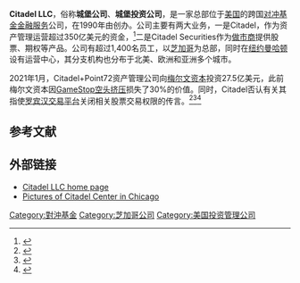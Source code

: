 '''Citadel LLC'''，俗称'''城堡公司'''、'''城堡投资公司'''，是一家总部位于[[美国|美国]]的跨国[[对冲基金|对冲基金]][[金融服务|金融服务]]公司，在1990年由{{Link-en|肯尼斯·C·格里芬|Kenneth C. Griffin}}创办。公司主要有两大业务，一是Citadel，作为资产管理运营超过350亿美元的资金，<ref>{{Cite web |title=About Citadel - Global Multistrategy Hedge Fund & Asset Management |url=https://www.citadel.com/about-citadel/ |access-date=2020-11-28 |website=Citadel |archive-date=2021-01-28 |archive-url=https://web.archive.org/web/20210128193917/https://www.citadel.com/about-citadel/ |dead-url=no }}</ref>二是Citadel Securities作为[[做市商|做市商]]提供股票、期权等产品。公司有超过1,400名员工，以[[芝加哥|芝加哥]]为总部，同时在[[纽约|纽约]][[曼哈顿|曼哈顿]]设有运营中心，其分支机构也分布于北美、欧洲和亚洲多个城市。

2021年1月，Citadel+Point72资产管理公司向[[梅尔文资本|梅尔文资本]]投资27.5亿美元，此前梅尔文资本因[[游戏驿站轧空事件|GameStop空头挤压]]损失了30%的价值。同时，Citadel否认有关其指使[[罗宾汉_(公司)|罗宾汉交易平台]]关闭相关股票交易权限的传言。<ref>{{Cite web |last=Fitzgerald |first=Maggie |date=2021-01-28 |title=Robinhood restricts trading in GameStop, other names involved in frenzy |url=https://www.cnbc.com/2021/01/28/robinhood-interactive-brokers-restrict-trading-in-gamestop-s.html |archive-url=https://web.archive.org/web/20210129003245/https://www.cnbc.com/2021/01/28/robinhood-interactive-brokers-restrict-trading-in-gamestop-s.html |archive-date=2021-01-29 |access-date=2021-01-28 |website=[[CNBC|CNBC]] |language=en |dead-url=no }}</ref><ref>{{Cite web |title=Robinhood's Customers Are Hedge Funds Like Citadel, Its Users Are the Product |url=https://www.vice.com/en/article/qjpnz5/robinhoods-customers-are-hedge-funds-like-citadel-its-users-are-the-product |last=Ongweso Jr. |first=Edward |archive-url=https://web.archive.org/web/20210128233910/https://www.vice.com/en/article/qjpnz5/robinhoods-customers-are-hedge-funds-like-citadel-its-users-are-the-product |archive-date=2021-01-28 |access-date=2021-01-28 |website=[[Vice_(magazine)|Vice]] |language=en |dead-url=no }}</ref><ref>{{Cite web |last1=Ballhaus |first1=Louisa |last2=Ballhaus |first2=Louisa |date=2021-01-28 |title=What's Happening With GameStop Stock & Robinhood? Let Margot Robbie Explain |url=https://www.sheknows.com/entertainment/articles/2397656/margot-robbie-short-selling-gamestop-stock-robinhood-reddit/ |archive-url=https://web.archive.org/web/20210129040712/https://www.sheknows.com/entertainment/articles/2397656/margot-robbie-short-selling-gamestop-stock-robinhood-reddit/ |archive-date=2021-01-29 |access-date=2021-01-28 |website=[[SheKnows|SheKnows]] |language=en-US |dead-url=no }}</ref>

== 参考文献 ==
{{Reflist}}

== 外部链接 ==
* [http://www.citadelgroup.com Citadel LLC home page] {{Wayback|url=http://www.citadelgroup.com/ |date=20201218040048 }}
* [http://www.chicagoarchitecture.info/Building/1098/Citadel_Center.php Pictures of Citadel Center in Chicago] {{Wayback|url=http://www.chicagoarchitecture.info/Building/1098/Citadel_Center.php |date=20201125164021 }}

 
[[Category:對沖基金|Category:對沖基金]]
[[Category:芝加哥公司|Category:芝加哥公司]]
[[Category:美国投资管理公司|Category:美国投资管理公司]]